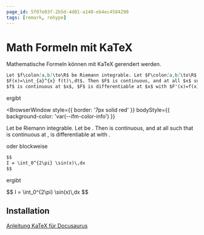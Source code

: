 ```yaml
---
page_id: 5f07e03f-2b5d-4d01-a140-eb4ec4584290
tags: [remark, rehype]
---
```



# Math Formeln mit KaTeX

Mathematische Formeln können mit KaTeX gerendert werden.

```md
Let $f\colon[a,b]\to\R$ be Riemann integrable. Let $F\colon[a,b]\to\R$ be
$F(x)=\int_{a}^{x} f(t)\,dt$. Then $F$ is continuous, and at all $x$ such that
$f$ is continuous at $x$, $F$ is differentiable at $x$ with $F'(x)=f(x)$.
```

ergibt

<BrowserWindow
  style={{
  border: '7px solid red'
}}
  bodyStyle={{
    background-color: 'var(--ifm-color-info')
}}
>
  Let  be Riemann integrable. Let  be
  . Then  is continuous, and at all  such that
  &#x20;is continuous at ,  is differentiable at  with .
</BrowserWindow>

oder blockweise

```md
$$
I = \int_0^{2\pi} \sin(x)\,dx
$$
```

ergibt

<BrowserWindow>
  $$
  I = \int_0^{2\pi} \sin(x)\,dx
  $$
</BrowserWindow>

## Installation

[Anleitung KaTeX für Docusaurus](https://docusaurus.io/docs/markdown-features/math-equations)